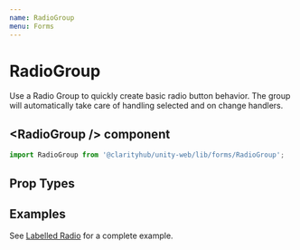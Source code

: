 ```yaml
---
name: RadioGroup
menu: Forms
---
```



# RadioGroup

Use a Radio Group to quickly create basic radio
button behavior. The group will automatically take
care of handling selected and on change handlers.

## \<RadioGroup /\> component

```js
import RadioGroup from '@clarityhub/unity-web/lib/forms/RadioGroup';
```

## Prop Types

<PropsTable of={RadioGroup} />

## Examples

See [Labelled Radio](../src-forms-labelled-radio-labelled-radio) for a complete example.